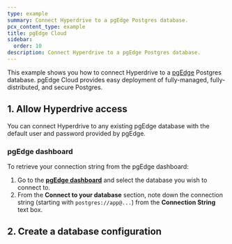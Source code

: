 ```yaml
---
type: example
summary: Connect Hyperdrive to a pgEdge Postgres database.
pcx_content_type: example
title: pgEdge Cloud
sidebar:
  order: 10
description: Connect Hyperdrive to a pgEdge Postgres database.
---
```



This example shows you how to connect Hyperdrive to a [pgEdge](https://pgedge.com/) Postgres database. pgEdge Cloud provides easy deployment of fully-managed, fully-distributed, and secure Postgres.

## 1. Allow Hyperdrive access

You can connect Hyperdrive to any existing pgEdge database with the default user and password provided by pgEdge.

### pgEdge dashboard

To retrieve your connection string from the pgEdge dashboard:

1. Go to the [**pgEdge dashboard**](https://app.pgedge.com) and select the database you wish to connect to.
2. From the **Connect to your database** section, note down the connection string (starting with `postgres://app@...`) from the **Connection String** text box.

## 2. Create a database configuration

<Render file="create-hyperdrive-config" />
<Render file="create-hyperdrive-config-next-steps" />
